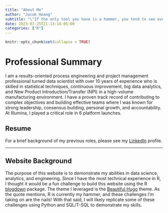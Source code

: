 ```yaml
---
title: "About Me"
author: "Jacob Hoang"
subtitle: "\"If the only tool you have is a hammer, you tend to see every problem as a nail.\" - Abraham Maslow"
date: 2023-07-25T21:13:14-05:00
categories: ["R"]
---
```


```r
knitr::opts_chunk$set(collapse = TRUE)
```

# Professional Summary

I am a results-oriented process engineering and project management professional turned data scientist with over 10 years of experience who is skilled in statistical techniques, continuous improvement, big data analytics, and New Product Introduction/Transfer (NPI) in a high-volume manufacturing environment. I have a proven track record of contributing to complex objectives and building effective teams where I was known for strong leadership, consensus building, personal growth, and accountability. At Illumina, I played a critical role in 6 platform launches.

## Resume

For a brief background of my previous roles, please see my [LinkedIn](https://www.linkedin.com/in/jacobnhoang/) profile.

---

## Website Background

The purpose of this website is to demonstrate my abilities in data science, analytics, and engineering. Since I have the most technical experience in R, I thought it would be a fun challenge to build this website using the R [blogdown](https://bookdown.org/yihui/blogdown/) package. The theme I leveraged is the [Beautiful Hugo](https://themes.gohugo.io/themes/beautifulhugo/) theme. As the quote mentions, R is currently my hammer, and these challenges I'm taking on are the nails! With that said, I will likely replicate some of these challenges using Python and SQL/T-SQL to demonstrate my skills.